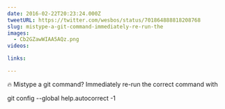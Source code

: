 ```yaml
---
date: 2016-02-22T20:23:24.000Z
tweetURL: https://twitter.com/wesbos/status/701864888818208768
slug: mistype-a-git-command-immediately-re-run-the
images:
  - Cb2GZawWIAA5AQz.png
videos:

links:

---
```

🔥 Mistype a git command? Immediately re-run the correct command with

git config --global help.autocorrect -1

